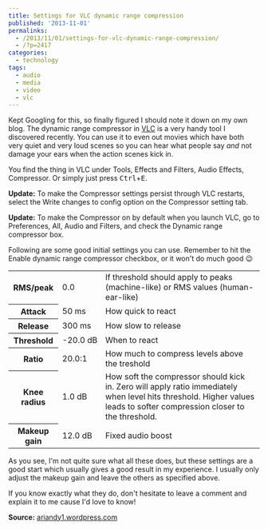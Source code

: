 ---
title: Settings for VLC dynamic range compression
published: '2013-11-01'
permalinks:
  - /2013/11/01/settings-for-vlc-dynamic-range-compression/
  - /?p=2417
categories:
  - technology
tags:
  - audio
  - media
  - video
  - vlc
---

Kept Googling for this, so finally figured I should note it down on my own blog. The dynamic range compressor in <a href="http://www.videolan.org/vlc/">VLC</a> is a very handy tool I discovered recently. You can use it to even out movies which have both very quiet and very loud scenes so you can hear what people say <em>and</em> not damage your ears when the action scenes kick in.

You find the thing in VLC under Tools, Effects and Filters, Audio Effects, Compressor. Or simply just press <kbd>Ctrl</kbd>+<kbd>E</kbd>.

<b>Update:</b> To make the Compressor settings persist through VLC restarts, select
the Write changes to config option on the Compressor setting tab.

<b>Update:</b> To make the Compressor on by default when you launch VLC, go to Preferences,
All, Audio and Filters, and check the Dynamic range compressor box.

Following are some good initial settings you can use. Remember to hit the Enable dynamic range compressor checkbox, or it won't do much good 😉

<table>
  <tr>
    <th>RMS/peak</th>
    <td>0.0</td>
    <td>
      If threshold should apply to peaks (machine-like) or RMS values
      (human-ear-like)
    </td>
  </tr>
  <tr>
    <th>Attack</th>
    <td>50 ms</td>
    <td>How quick to react</td>
  </tr>
  <tr>
    <th>Release</th>
    <td>300 ms</td>
    <td>How slow to release</td>
  </tr>
  <tr>
    <th>Threshold</th>
    <td>-20.0 dB</td>
    <td>When to react</td>
  </tr>
  <tr>
    <th>Ratio</th>
    <td>20.0:1</td>
    <td>How much to compress levels above the treshold</td>
  </tr>
  <tr>
    <th>Knee radius</th>
    <td>1.0 dB</td>
    <td>
      How soft the compressor should kick in. Zero will apply ratio immediately
      when level hits threshold. Higher values leads to softer compression
      closer to the threshold.
    </td>
  </tr>
  <tr>
    <th>Makeup gain</th>
    <td>12.0 dB</td>
    <td>Fixed audio boost</td>
  </tr>
</table>

As you see, I'm not quite sure what all these does, but these settings are a good start which usually gives a good result in my experience. I usually only adjust the makeup gain and leave the others as specified above.

If you know exactly what they do, don't hesitate to leave a comment and explain it to me cause I'd love to know!

**Source:** <a href="http://ariandy1.wordpress.com/2012/10/18/vlcs-dynamic-range-compression-starter-settings/">ariandy1.wordpress.com</a>

